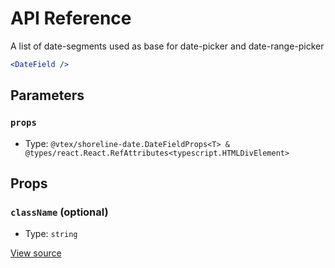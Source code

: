 # API Reference

A list of date-segments used as base for date-picker and date-range-picker

```jsx
<DateField />
```

## Parameters

### `props`

- Type: `@vtex/shoreline-date.DateFieldProps<T> & @types/react.React.RefAttributes<typescript.HTMLDivElement>`

## Props

### `className` (optional)

- Type: `string`

[View source](https://github.com/vtex/shoreline/blob/495e78210/packages/date/src/date-field/date-field.tsx#L19)
